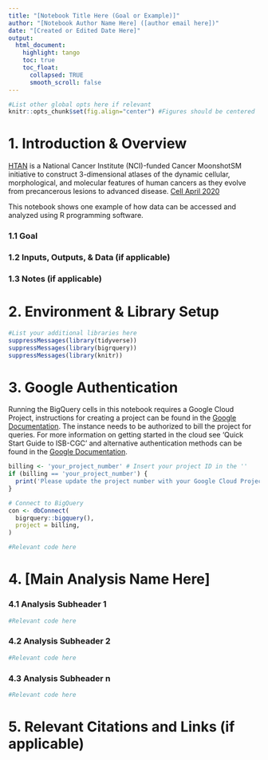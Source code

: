 ```yaml
---
title: "[Notebook Title Here (Goal or Example)]"
author: "[Notebook Author Name Here] ([author email here])"
date: "[Created or Edited Date Here]"
output:
  html_document:
    highlight: tango
    toc: true
    toc_float:
      collapsed: TRUE
      smooth_scroll: false
---
```

```r
#List other global opts here if relevant
knitr::opts_chunk$set(fig.align="center") #Figures should be centered
```

# 1. Introduction & Overview 

[HTAN](https://humantumoratlas.org/) is a National Cancer Institute (NCI)-funded Cancer MoonshotSM initiative to construct 3-dimensional atlases of the dynamic cellular, morphological, and molecular features of human cancers as they evolve from precancerous lesions to advanced disease. [Cell April 2020](https://www.sciencedirect.com/science/article/pii/S0092867420303469) 

This notebook shows one example of how data can be accessed and analyzed using R programming software.

### 1.1 Goal
### 1.2 Inputs, Outputs, & Data (if applicable)
### 1.3 Notes (if applicable) 

# 2. Environment & Library Setup
```r
#List your additional libraries here
suppressMessages(library(tidyverse))
suppressMessages(library(bigrquery))
suppressMessages(library(knitr))
```

# 3. Google Authentication

Running the BigQuery cells in this notebook requires a Google Cloud Project, instructions for creating a project can be found in the [Google Documentation](https://cloud.google.com/resource-manager/docs/creating-managing-projects#console). The instance needs to be authorized to bill the project for queries. For more information on getting started in the cloud see 'Quick Start Guide to ISB-CGC' and alternative authentication methods can be found in the [Google Documentation](https://cloud.google.com/resource-manager/docs/creating-managing-projects#console).

```r
billing <- 'your_project_number' # Insert your project ID in the ''
if (billing == 'your_project_number') {
  print('Please update the project number with your Google Cloud Project')
}

# Connect to BigQuery
con <- dbConnect(
  bigrquery::bigquery(),
  project = billing,
)
```

```r
#Relevant code here
```

# 4. [Main Analysis Name Here]
### 4.1 Analysis Subheader 1
```r
#Relevant code here
```

### 4.2 Analysis Subheader 2
```r
#Relevant code here
```

### 4.3 Analysis Subheader n
```r
#Relevant code here
```

# 5. Relevant Citations and Links (if applicable)